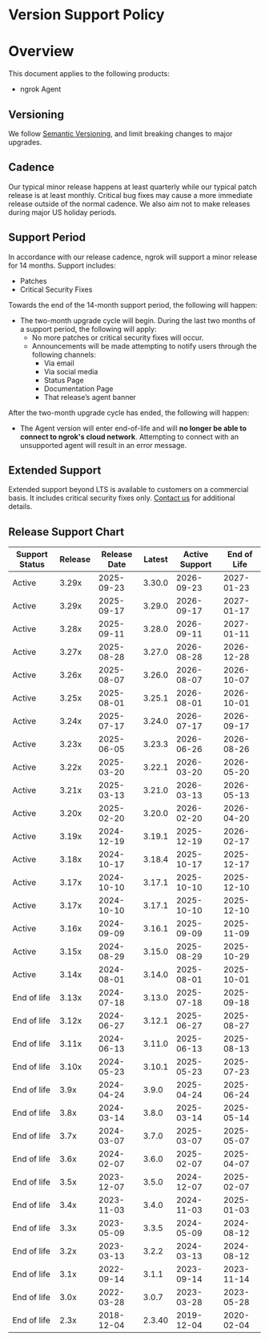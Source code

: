# Version Support Policy

# Overview

This document applies to the following products:

- ngrok Agent

## Versioning

We follow [Semantic Versioning](https://semver.org/), and limit breaking changes to major upgrades.

## Cadence

Our typical minor release happens at least quarterly while our typical patch release is at least monthly. Critical bug fixes may cause a more immediate release outside of the normal cadence. We also aim not to make releases during major US holiday periods.

## Support Period

In accordance with our release cadence, ngrok will support a minor release for 14 months. Support includes:

- Patches
- Critical Security Fixes

Towards the end of the 14-month support period, the following will happen:

- The two-month upgrade cycle will begin. During the last two months of a support period, the following will apply:
  - No more patches or critical security fixes will occur.
  - Announcements will be made attempting to notify users through the following channels:
    - Via email
    - Via social media
    - Status Page
    - Documentation Page
    - That release’s agent banner

After the two-month upgrade cycle has ended, the following will happen:

- The Agent version will enter end-of-life and will **no longer be able to connect to ngrok's cloud network**. Attempting to connect with an unsupported agent will result in an error message.

## Extended Support

Extended support beyond LTS is available to customers on a commercial basis. It includes critical security fixes only. [Contact us](mailto:support@ngrok.com?subject=Extended%20Support%20Inquiry) for additional details.

## Release Support Chart

| Support Status | Release | Release Date | Latest | Active Support | End of Life |
| -------------- | ------- | ------------ | ------ | -------------- | ----------- |
| Active         | 3.29x   | 2025-09-23   | 3.30.0 | 2026-09-23     | 2027-01-23  |
| Active         | 3.29x   | 2025-09-17   | 3.29.0 | 2026-09-17     | 2027-01-17  |
| Active         | 3.28x   | 2025-09-11   | 3.28.0 | 2026-09-11     | 2027-01-11  |
| Active         | 3.27x   | 2025-08-28   | 3.27.0 | 2026-08-28     | 2026-12-28  |
| Active         | 3.26x   | 2025-08-07   | 3.26.0 | 2026-08-07     | 2026-10-07  |
| Active         | 3.25x   | 2025-08-01   | 3.25.1 | 2026-08-01     | 2026-10-01  |
| Active         | 3.24x   | 2025-07-17   | 3.24.0 | 2026-07-17     | 2026-09-17  |
| Active         | 3.23x   | 2025-06-05   | 3.23.3 | 2026-06-26     | 2026-08-26  |
| Active         | 3.22x   | 2025-03-20   | 3.22.1 | 2026-03-20     | 2026-05-20  |
| Active         | 3.21x   | 2025-03-13   | 3.21.0 | 2026-03-13     | 2026-05-13  |
| Active         | 3.20x   | 2025-02-20   | 3.20.0 | 2026-02-20     | 2026-04-20  |
| Active         | 3.19x   | 2024-12-19   | 3.19.1 | 2025-12-19     | 2026-02-17  |
| Active         | 3.18x   | 2024-10-17   | 3.18.4 | 2025-10-17     | 2025-12-17  |
| Active         | 3.17x   | 2024-10-10   | 3.17.1 | 2025-10-10     | 2025-12-10  |
| Active         | 3.17x   | 2024-10-10   | 3.17.1 | 2025-10-10     | 2025-12-10  |
| Active         | 3.16x   | 2024-09-09   | 3.16.1 | 2025-09-09     | 2025-11-09  |
| Active         | 3.15x   | 2024-08-29   | 3.15.0 | 2025-08-29     | 2025-10-29  |
| Active         | 3.14x   | 2024-08-01   | 3.14.0 | 2025-08-01     | 2025-10-01  |
| End of life    | 3.13x   | 2024-07-18   | 3.13.0 | 2025-07-18     | 2025-09-18  |
| End of life    | 3.12x   | 2024-06-27   | 3.12.1 | 2025-06-27     | 2025-08-27  |
| End of life    | 3.11x   | 2024-06-13   | 3.11.0 | 2025-06-13     | 2025-08-13  |
| End of life    | 3.10x   | 2024-05-23   | 3.10.1 | 2025-05-23     | 2025-07-23  |
| End of life    | 3.9x    | 2024-04-24   | 3.9.0  | 2025-04-24     | 2025-06-24  |
| End of life    | 3.8x    | 2024-03-14   | 3.8.0  | 2025-03-14     | 2025-05-14  |
| End of life    | 3.7x    | 2024-03-07   | 3.7.0  | 2025-03-07     | 2025-05-07  |
| End of life    | 3.6x    | 2024-02-07   | 3.6.0  | 2025-02-07     | 2025-04-07  |
| End of life    | 3.5x    | 2023-12-07   | 3.5.0  | 2024-12-07     | 2025-02-07  |
| End of life    | 3.4x    | 2023-11-03   | 3.4.0  | 2024-11-03     | 2025-01-03  |
| End of life    | 3.3x    | 2023-05-09   | 3.3.5  | 2024-05-09     | 2024-08-12  |
| End of life    | 3.2x    | 2023-03-13   | 3.2.2  | 2024-03-13     | 2024-08-12  |
| End of life    | 3.1x    | 2022-09-14   | 3.1.1  | 2023-09-14     | 2023-11-14  |
| End of life    | 3.0x    | 2022-03-28   | 3.0.7  | 2023-03-28     | 2023-05-28  |
| End of life    | 2.3x    | 2018-12-04   | 2.3.40 | 2019-12-04     | 2020-02-04  |
